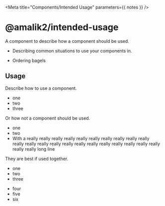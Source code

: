 

<Meta title="Components/Intended Usage" parameters={{ notes }} />

# @amalik2/intended-usage

A component to describe how a component should be used.

<BestFor>


- Describing common situations to use your components in.

</BestFor>


<NotFor>


- Ordering bagels

</NotFor>


## Usage

Describe how to use a component.

<Canvas>
  <Story name="Best For">
    <BestFor>
      <ul>
        <li>one</li>
        <li>two</li>
        <li>three</li>
      </ul>
    </BestFor>
  </Story>
</Canvas>

Or how not a component should be used.

<Canvas>
  <Story name="Not For">
    <NotFor>
      <ul>
        <li>one</li>
        <li>two</li>
        <li>
          With a really really really really really really really really really
          really really really really really really really really really really
          really really really really really long line
        </li>
      </ul>
    </NotFor>
  </Story>
</Canvas>

They are best if used together.

<Canvas>
  <Story name="Together">
    <BestFor>
      <ul>
        <li>one</li>
        <li>two</li>
        <li>three</li>
      </ul>
    </BestFor>
    <NotFor>
      <ul>
        <li>four</li>
        <li>five</li>
        <li>six</li>
      </ul>
    </NotFor>
  </Story>
</Canvas>
